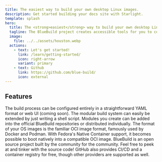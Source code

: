 ```yaml
---
title: The easiest way to build your own desktop Linux images.
description: Get started building your docs site with Starlight.
template: splash
hero:
  title: The <strong>easiest</strong> way to build your own desktop Linux images.
  tagline: The BlueBuild project creates accessible tools for you to configure, build, and create custom images of atomic Fedora distributions.
  image:
    file: ../../assets/houston.webp
  actions:
    - text: Let's get started!
      link: /learn/getting-started/
      icon: right-arrow
      variant: primary
    - text: Github
      link: https://github.com/blue-build/
      icon: external
---
```



## Features

<CardGrid stagger>
	<Card title="Easy configuration" icon="pencil">
		The build process can be configured entirely in a straightforward YAML format or web UI (coming soon).
	</Card>
	<Card title="Totally extensible" icon="add-document">
		The modular build system can easily be extended by just writing a shell script.
    Modules you create can be added into the official BlueBuild repositories or distributed individually.
	</Card>
	<Card title="Based on standards" icon="puzzle">
		The format of your OS images is the familiar OCI image format, famously used by Docker and Podman.
    With Fedora's Native Container support, it becomes possible to boot natively into a compatible OCI image.
	</Card>
	<Card title="Free and open source" icon="open-book">
		BlueBuild is an open source project built by the community for the community.
    Feel free to peek at and tinker with the source code!
    GitHub also provides CI/CD and a container registry for free, though other providers are supported as well.
	</Card>
</CardGrid>

